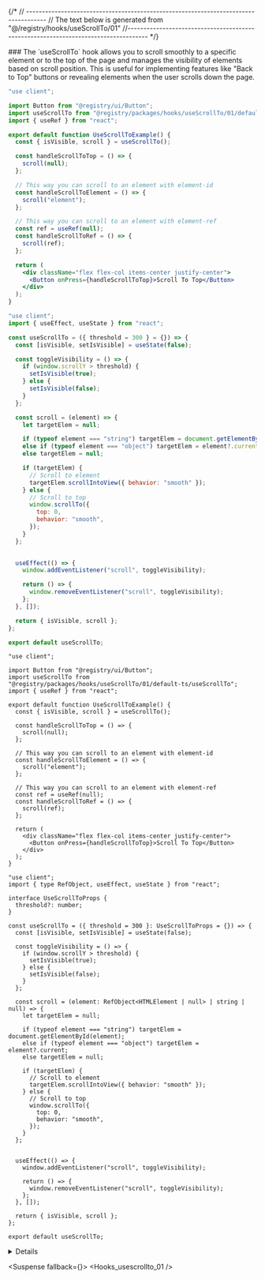
{/*
// ------------------------------------------------------------------------------------
    //	The text below is generated from "@/registry/hooks/useScrollTo/01"
//------------------------------------------------------------------------------------
*/}

<Wrapper>
<Title>useScrollTo</Title>
### The `useScrollTo` hook allows you to scroll smoothly to a specific element or to the top of the page and manages the visibility of elements based on scroll position. This is useful for implementing features like "Back to Top" buttons or revealing elements when the user scrolls down the page.

<CodeBlock variant="usescrollto">

```default|js|example.jsx
"use client";

import Button from "@registry/ui/Button";
import useScrollTo from "@registry/packages/hooks/useScrollTo/01/default-js/useScrollTo";
import { useRef } from "react";

export default function UseScrollToExample() {
  const { isVisible, scroll } = useScrollTo();

  const handleScrollToTop = () => {
    scroll(null);
  };

  // This way you can scroll to an element with element-id
  const handleScrollToElement = () => {
    scroll("element");
  };

  // This way you can scroll to an element with element-ref
  const ref = useRef(null);
  const handleScrollToRef = () => {
    scroll(ref);
  };

  return (
    <div className="flex flex-col items-center justify-center">
      <Button onPress={handleScrollToTop}>Scroll To Top</Button>
    </div>
  );
}

```

```default|js|useScrollTo.jsx
"use client";
import { useEffect, useState } from "react";

const useScrollTo = ({ threshold = 300 } = {}) => {
  const [isVisible, setIsVisible] = useState(false);

  const toggleVisibility = () => {
    if (window.scrollY > threshold) {
      setIsVisible(true);
    } else {
      setIsVisible(false);
    }
  };

  const scroll = (element) => {
    let targetElem = null;

    if (typeof element === "string") targetElem = document.getElementById(element);
    else if (typeof element === "object") targetElem = element?.current;
    else targetElem = null;

    if (targetElem) {
      // Scroll to element
      targetElem.scrollIntoView({ behavior: "smooth" });
    } else {
      // Scroll to top
      window.scrollTo({
        top: 0,
        behavior: "smooth",
      });
    }
  };

  
  useEffect(() => {
    window.addEventListener("scroll", toggleVisibility);

    return () => {
      window.removeEventListener("scroll", toggleVisibility);
    };
  }, []);

  return { isVisible, scroll };
};

export default useScrollTo;

```

```default|ts|example.tsx
"use client";

import Button from "@registry/ui/Button";
import useScrollTo from "@registry/packages/hooks/useScrollTo/01/default-ts/useScrollTo";
import { useRef } from "react";

export default function UseScrollToExample() {
  const { isVisible, scroll } = useScrollTo();

  const handleScrollToTop = () => {
    scroll(null);
  };

  // This way you can scroll to an element with element-id
  const handleScrollToElement = () => {
    scroll("element");
  };

  // This way you can scroll to an element with element-ref
  const ref = useRef(null);
  const handleScrollToRef = () => {
    scroll(ref);
  };

  return (
    <div className="flex flex-col items-center justify-center">
      <Button onPress={handleScrollToTop}>Scroll To Top</Button>
    </div>
  );
}

```

```default|ts|useScrollTo.tsx
"use client";
import { type RefObject, useEffect, useState } from "react";

interface UseScrollToProps {
  threshold?: number;
}

const useScrollTo = ({ threshold = 300 }: UseScrollToProps = {}) => {
  const [isVisible, setIsVisible] = useState(false);

  const toggleVisibility = () => {
    if (window.scrollY > threshold) {
      setIsVisible(true);
    } else {
      setIsVisible(false);
    }
  };

  const scroll = (element: RefObject<HTMLElement | null> | string | null) => {
    let targetElem = null;

    if (typeof element === "string") targetElem = document.getElementById(element);
    else if (typeof element === "object") targetElem = element?.current;
    else targetElem = null;

    if (targetElem) {
      // Scroll to element
      targetElem.scrollIntoView({ behavior: "smooth" });
    } else {
      // Scroll to top
      window.scrollTo({
        top: 0,
        behavior: "smooth",
      });
    }
  };

  
  useEffect(() => {
    window.addEventListener("scroll", toggleVisibility);

    return () => {
      window.removeEventListener("scroll", toggleVisibility);
    };
  }, []);

  return { isVisible, scroll };
};

export default useScrollTo;

```

</CodeBlock>
<Details>


## Parameters

| Name      | Type     | Default | Description                                          |
| --------- | -------- | ------- | ---------------------------------------------------- |
| threshold | `number` | `300`   | The scroll position threshold for visibility toggle. |

## Return Values

| Name      | Type       | Description                                                                     |
| --------- | ---------- | ------------------------------------------------------------------------------- |
| isVisible | `boolean`  | `true` if the current scroll position exceeds the threshold, otherwise `false`. |
| scroll    | `function` | A function to scroll to a specified element or to the top of the page.          |

</Details>

<Suspense fallback={<Skeleton className="h-60 rounded-lg" />}>
<Display>
<Hooks_usescrollto_01 />
</Display>
</Suspense>

</Wrapper>
